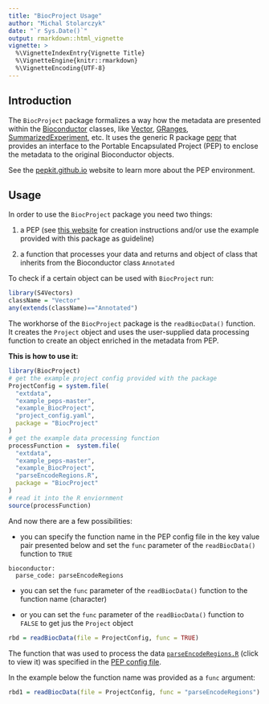 ```yaml
---
title: "BiocProject Usage"
author: "Michal Stolarczyk"
date: "`r Sys.Date()`"
output: rmarkdown::html_vignette
vignette: >
  %\VignetteIndexEntry{Vignette Title}
  %\VignetteEngine{knitr::rmarkdown}
  %\VignetteEncoding{UTF-8}
---
```

## Introduction
The `BiocProject` package formalizes a way how the metadata are presented within the [Bioconductor](https://www.bioconductor.org/) classes, like [Vector](https://bioconductor.org/packages/release/bioc/html/S4Vectors.html), [GRanges](https://bioconductor.org/packages/release/bioc/html/GenomicRanges.html), [SummarizedExperiment](https://bioconductor.org/packages/release/bioc/html/SummarizedExperiment.html), etc. It uses the generic R package [pepr](http://code.databio.org/pepr/) that provides an interface to the Portable Encapsulated Project (PEP) to enclose the metadata to the original Bioconductor objects. 

See the [pepkit.github.io](https://pepkit.github.io/) website to learn more about the PEP environment.

## Usage
In order to use the `BiocProject` package you need two things:

1. a PEP (see [this website](https://pepkit.github.io/docs/simple_example/) for creation instructions and/or use the example provided with this package as guideline)

2. a function that processes your data and returns and object of class that inherits from the Bioconductor class
`Annotated`

To check if a certain object can be used with `BiocProject` run:
```r
library(S4Vectors)
className = "Vector"
any(extends(className)=="Annotated")
```
The workhorse of the `BiocProject` package is the `readBiocData()` function. It creates the `Project` object and uses the user-supplied data processing function to create an object enriched in the metadata from PEP.

**This is how to use it:**

```r
library(BiocProject)
# get the example project config provided with the package
ProjectConfig = system.file(
  "extdata",
  "example_peps-master",
  "example_BiocProject",
  "project_config.yaml",
  package = "BiocProject"
)
# get the example data processing function
processFunction =  system.file(
  "extdata",
  "example_peps-master",
  "example_BiocProject",
  "parseEncodeRegions.R",
  package = "BiocProject"
)
# read it into the R enviornment
source(processFunction)
```

And now there are a few possibilities:

- you can specify the function name in the PEP config file in the key value pair presented below and set the `func` parameter of the `readBiocData()` function to `TRUE`

```
bioconductor:
  parse_code: parseEncodeRegions
```

- you can set the `func` parameter of the `readBiocData()` function to the function name (character)

- or you can set the `func` parameter of the `readBiocData()` function to `FALSE` to get jus the `Project` object

```r
rbd = readBiocData(file = ProjectConfig, func = TRUE)
```

The function that was used to process the data [`parseEncodeRegions.R`](https://raw.githubusercontent.com/pepkit/example_peps/master/example_BiocProject/parseEncodeRegions.R) (click to view it) was specified in the [PEP config file](https://raw.githubusercontent.com/pepkit/example_peps/master/example_BiocProject/project_config.yaml).

In the example below the function name was provided as a `func` argument:

```r
rbd1 = readBiocData(file = ProjectConfig, func = "parseEncodeRegions")
```


